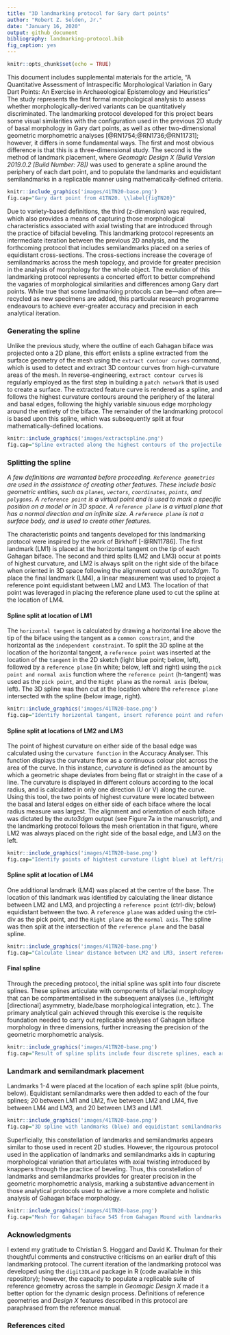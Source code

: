 ```yaml
---
title: "3D landmarking protocol for Gary dart points"
author: "Robert Z. Selden, Jr."
date: "January 16, 2020"
output: github_document
bibliography: landmarking-protocol.bib
fig_caption: yes
---
```


```r
knitr::opts_chunk$set(echo = TRUE)
```

This document includes supplemental materials for the article, "A Quantitative Assessment of Intraspecific Morphological Variation in Gary Dart Points: An Exercise in Archaeological Epistemology and Heuristics" The study represents the first formal morphological analysis to assess whether morphologically-derived variants can be quantitatively discriminated. The landmarking protocol developed for this project bears some visual similarities with the configuration used in the previous 2D study of basal morphology in Gary dart points, as well as other two-dimensional geometric morphometric analyses [@RN1754;@RN1736;@RN11731]; however, it differs in some fundamental ways. The first and most obvious difference is that this is a three-dimensional study. The second is the method of landmark placement, where _Geomagic Design X (Build Version 2019.0.2 [Build Number: 78])_ was used to generate a spline around the periphery of each dart point, and to populate the landmarks and equidistant semilandmarks in a replicable manner using mathematically-defined criteria.

```r
knitr::include_graphics('images/41TN20-base.png')
fig.cap="Gary dart point from 41TN20. \\label{figTN20}"
```

Due to variety-based definitions, the third (z-dimension) was required, which also provides a means of capturing those morphological characteristics associated with axial twisting that are introduced through the practice of bifacial beveling. This landmarking protocol represents an intermediate iteration between the previous 2D analysis, and the forthcoming protocol that includes semilandmarks placed on a series of equidistant cross-sections. The cross-sections increase the coverage of semilandmarks across the mesh topology, and provide for greater precision in the analysis of morphology for the whole object. The evolution of this landmarking protocol represents a concerted effort to better comprehend the vagaries of morphological similarities and differences among Gary dart points. While true that some landmarking protocols can be---and often are---recycled as new specimens are added, this particular research programme endeavours to achieve ever-greater accuracy and precision in each analytical iteration.

### Generating the spline

Unlike the previous study, where the outline of each Gahagan biface was projected onto a 2D plane, this effort enlists a spline extracted from the surface geometry of the mesh using the `extract contour curves` command, which is used to detect and extract 3D contour curves from high-curvature areas of the mesh. In reverse-engineering, `extract contour curves` is regularly employed as the first step in building a `patch network` that is used to create a surface. The extracted feature curve is rendered as a spline, and follows the highest curvature contours around the periphery of the lateral and basal edges, following the highly variable sinuous edge morphology around the entirety of the biface. The remainder of the landmarking protocol is based upon this spline, which was subsequently split at four mathematically-defined locations.

```r
knitr::include_graphics('images/extractspline.png')
fig.cap="Spline extracted along the highest contours of the projectile. \\label{figspline}"
```

### Splitting the spline

_A few definitions are warranted before proceeding. `Reference geometries` are used in the assistance of creating other features. These include basic geometric entities, such as `planes`, `vectors`, `coordinates`, `points`, and `polygons`. A `reference point` is a virtual point and is used to mark a specific position on a model or in 3D space. A `reference plane` is a virtual plane that has a normal direction and an infinite size. A `reference plane` is not a surface body, and is used to create other features._ 

The characteristic points and tangents developed for this landmarking protocol were inspired by the work of Birkhoff [-@RN11786]. The first landmark (LM1) is placed at the horizontal tangent on the tip of each Gahagan biface. The second and third splits (LM2 and LM3) occur at points of highest curvature, and LM2 is always split on the right side of the biface when oriented in 3D space following the alignment output of _auto3dgm_. To place the final landmark (LM4), a linear measurement was used to project a reference point equidistant between LM2 and LM3. The location of that point was leveraged in placing the reference plane used to cut the spline at the location of LM4.

#### Spline split at location of LM1

The `horizontal tangent` is calculated by drawing a horizontal line above the tip of the biface using the tangent as a `common constraint`, and the horizontal as the `independent constraint`. To split the 3D spline at the location of the horizontal tangent, a `reference point` was inserted at the location of the `tangent` in the 2D sketch (light blue point; below, left), followed by a `reference plane` (in white; below, left and right) using the `pick point and normal axis` function where the `reference point` (h-tangent) was used as the `pick point`, and the `Right plane` as the `normal axis` (below, left). The 3D spline was then cut at the location where the `reference plane` intersected with the spline (below image, right).

```r
knitr::include_graphics('images/41TN20-base.png')
fig.cap="Identify horizontal tangent, insert reference point and reference plane (left). Use reference plane to cut spline at the location of the horizontal tangent (right). \\label{figlm1}"
```

#### Spline split at locations of LM2 and LM3

The point of highest curvature on either side of the basal edge was calculated using the `curvature function` in the Accuracy Analyser. This function displays the curvature flow as a continuous colour plot across the area of the curve. In this instance, _curvature_ is defined as the amount by which a geometric shape deviates from being flat or straight in the case of a line. The curvature is displayed in different colours according to the local radius, and is calculated in only one direction (U or V) along the curve. Using this tool, the two points of highest curvature were located between the basal and lateral edges on either side of each biface where the local radius measure was largest. The alignment and orientation of each biface was dictated by the _auto3dgm_ output (see Figure 7a in the manuscript), and the landmarking protocol follows the mesh orientation in that figure, where LM2 was always placed on the right side of the basal edge, and LM3 on the left.

```r
knitr::include_graphics('images/41TN20-base.png')
fig.cap="Identify points of hightest curvature (light blue) at left/right intersection of lateral and basal edges. \\label{figsplinesplitlr}"
```

#### Spline split at location of LM4

One additional landmark (LM4) was placed at the centre of the base. The location of this landmark was identified by calculating the linear distance between LM2 and LM3, and projecting a `reference point` (ctrl-div; below) equidistant between the two. A `reference plane` was added using the ctrl-div as the pick point, and the `Right plane` as the `normal axis`. The spline was then split at the intersection of the `reference plane` and the basal spline.

```r
knitr::include_graphics('images/41TN20-base.png')
fig.cap="Calculate linear distance between LM2 and LM3, insert reference plane coplanar to Right plane equidistant between LM2 and LM3, and use the reference plane to cut the spline.  \\label{figlm4}"
```

#### Final spline

Through the preceding protocol, the initial spline was split into four discrete splines. These splines articulate with components of bifacial morphology that can be compartmentalised in the subsequent analyses (i.e., left/right [directional] asymmetry, blade/base morphological integration, etc.). The primary analytical gain achieved through this exercise is the requisite foundation needed to carry out replicable analyses of Gahagan biface morphology in three dimensions, further increasing the precision of the geometric morphometric analysis.

```r
knitr::include_graphics('images/41TN20-base.png')
fig.cap="Result of spline splits include four discrete splines, each articulating with a potential region of analytical interest. \\label{figsplinesplit-frbl}"
```

### Landmark and semilandmark placement

Landmarks 1-4 were placed at the location of each spline split (blue points, below). Equidistant semilandmarks were then added to each of the four splines; 20 between LM1 and LM2, five between LM2 and LM4, five between LM4 and LM3, and 20 between LM3 and LM1.

```r
knitr::include_graphics('images/41TN20-base.png')
fig.cap="3D spline with landmarks (blue) and equidistant semilandmarks (white) applied, with top, right, and front planes. Semilandmarks are renumbered in post.  \\label{figlmslm-all}"
```

Superficially, this constellation of landmarks and semilandmarks appears similar to those used in recent 2D studies. However, the rigourous protocol used in the application of landmarks and semilandmarks aids in capturing morphological variation that articulates with axial twisting introduced by knappers through the practice of beveling. Thus, this constellation of landmarks and semilandmarks provides for greater precision in the geometric morphometric analysis, marking a substantive advancement in those analytical protocols used to achieve a more complete and holistic analysis of Gahagan biface morphology.

```r
knitr::include_graphics('images/41TN20-base.png')
fig.cap="Mesh for Gahagan biface 545 from Gahagan Mound with landmarks and equidistant semilandmarks applied. \\label{figbevlm}"
```

### Acknowledgments

I extend my gratitude to Christian S. Hoggard and David K. Thulman for their thoughtful comments and constructive criticisms on an earlier draft of this landmarking protocol. The current iteration of the landmarking protocol was developed using the `digit3DLand` package in R (code available in this repository); however, the capacity to populate a replicable suite of reference geometry across the sample in _Geomagic Design X_ made it a better option for the dynamic design process. Definitions of reference geometries and _Design X_ features described in this protocol are paraphrased from the reference manual.

### References cited
